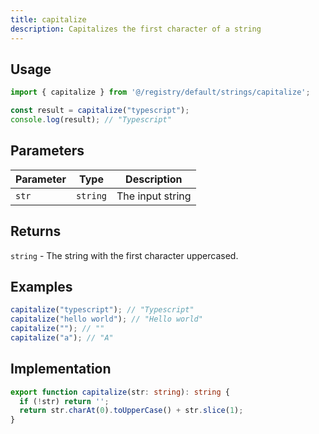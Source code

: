 ```yaml
---
title: capitalize
description: Capitalizes the first character of a string
---
```


## Usage

```typescript
import { capitalize } from '@/registry/default/strings/capitalize';

const result = capitalize("typescript");
console.log(result); // "Typescript"
```

## Parameters

| Parameter | Type     | Description      |
|-----------|----------|------------------|
| `str`     | `string` | The input string |

## Returns

`string` - The string with the first character uppercased.

## Examples

```typescript
capitalize("typescript"); // "Typescript"
capitalize("hello world"); // "Hello world"
capitalize(""); // ""
capitalize("a"); // "A"
```

## Implementation

```typescript
export function capitalize(str: string): string {
  if (!str) return '';
  return str.charAt(0).toUpperCase() + str.slice(1);
}
```
